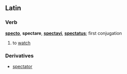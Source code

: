 ==Latin==
===Verb===
'''[[specto]]''', '''spectare''', '''[[spectavi]]''', '''[[spectatus]]'''; first conjugation

# to [[watch]]

===Derivatives===
*[[spectator]]